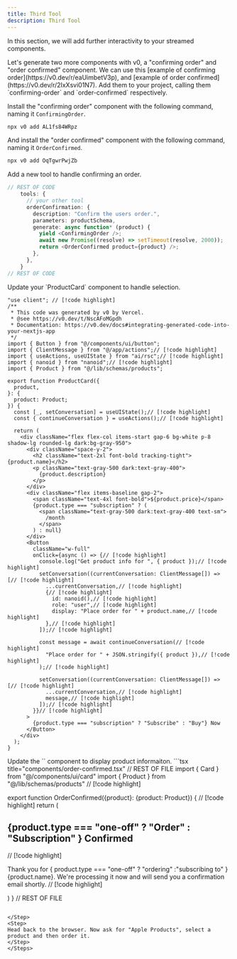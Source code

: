 ```yaml
---
title: Third Tool
description: Third Tool
---
```


In this section, we will add further interactivity to your streamed components.

<Steps>
<Step>
Let's generate two more components with v0, a "confirming order" and "order confirmed" component. We can use this [example of confirming order](https://v0.dev/r/eaUimbetV3p), and [example of order confirmed](https://v0.dev/r/2IxXsvi01N7). Add them to your project, calling them `confirming-order` and `order-confirmed` respectively.

Install the "confirming order" component with the following command, naming it `ConfirmingOrder`.
```bash
npx v0 add AL1fs84WRpz
```
And install the "order confirmed" component with the following command, naming it `OrderConfirmed`.
```bash
npx v0 add OqTgwrPwjZb
```
</Step>
<Step>
Add a new tool to handle confirming an order.

```typescript title="app/actions.tsx"
// REST OF CODE
    tools: {
      // your other tool
      orderConfirmation: {
        description: "Confirm the users order.",
        parameters: productSchema,
        generate: async function* (product) {
          yield <ConfirmingOrder />;
          await new Promise((resolve) => setTimeout(resolve, 2000));
          return <OrderConfirmed product={product} />;
        },
      },
    }
// REST OF CODE
```

</Step>

<Step>
Update your `ProductCard` component to handle selection.

```tsx title="components/product-card.tsx"
"use client"; // [!code highlight]
/**
 * This code was generated by v0 by Vercel.
 * @see https://v0.dev/t/NscAFoMGpdh
 * Documentation: https://v0.dev/docs#integrating-generated-code-into-your-nextjs-app
 */
import { Button } from "@/components/ui/button";
import { ClientMessage } from "@/app/actions";// [!code highlight]
import { useActions, useUIState } from "ai/rsc";// [!code highlight]
import { nanoid } from "nanoid";// [!code highlight]
import { Product } from "@/lib/schemas/products";

export function ProductCard({
  product,
}: {
  product: Product;
}) {
  const [_, setConversation] = useUIState();// [!code highlight]
  const { continueConversation } = useActions();// [!code highlight]

  return (
    <div className="flex flex-col items-start gap-6 bg-white p-8 shadow-lg rounded-lg dark:bg-gray-950">
      <div className="space-y-2">
        <h2 className="text-2xl font-bold tracking-tight">{product.name}</h2>
        <p className="text-gray-500 dark:text-gray-400">
          {product.description}
        </p>
      </div>
      <div className="flex items-baseline gap-2">
        <span className="text-4xl font-bold">${product.price}</span>
        {product.type === "subscription" ? (
          <span className="text-gray-500 dark:text-gray-400 text-sm">
            /month
          </span>
        ) : null}
      </div>
      <Button 
        className="w-full"
        onClick={async () => {// [!code highlight]
          console.log("Get product info for ", { product });// [!code highlight]
          setConversation((currentConversation: ClientMessage[]) => [// [!code highlight]
            ...currentConversation,// [!code highlight]
            {// [!code highlight]
              id: nanoid(),// [!code highlight]
              role: "user",// [!code highlight]
              display: "Place order for " + product.name,// [!code highlight]
            },// [!code highlight]
          ]);// [!code highlight]

          const message = await continueConversation(// [!code highlight]
            "Place order for " + JSON.stringify({ product }),// [!code highlight]
          );// [!code highlight]

          setConversation((currentConversation: ClientMessage[]) => [// [!code highlight]
            ...currentConversation,// [!code highlight]
            message,// [!code highlight]
          ]);// [!code highlight]
        }}// [!code highlight]
      >
        {product.type === "subscription" ? "Subscribe" : "Buy"} Now
      </Button>
    </div>
  );
}
```
</Step>
<Step>
Update the `<OrderConfirmed />` component to display product informaiton.
```tsx title="components/order-confirmed.tsx"
// REST OF FILE
import { Card } from "@/components/ui/card"
import { Product } from "@/lib/schemas/products" // [!code highlight]

export function OrderConfirmed({product}: {product: Product}) { // [!code highlight]
  return (
    <Card className="w-full p-8 flex flex-col items-center justify-center text-center">
      <div className="bg-green-500 rounded-full p-4 mb-4">
        <CheckIcon className="h-8 w-8 text-white" />
      </div>
      <h2 className="text-2xl font-bold mb-2">{product.type === "one-off" ? "Order" : "Subscription" } Confirmed</h2> // [!code highlight]
      <p className="text-gray-500 dark:text-gray-400">
        Thank you for { product.type === "one-off" ? "ordering" :"subscribing to" } {product.name}. We're processing it now and will send you a confirmation email shortly. // [!code highlight]
      </p>
    </Card>
  )
}
// REST OF FILE
```

</Step>
<Step>
Head back to the browser. Now ask for "Apple Products", select a product and then order it.
</Step>
</Steps>